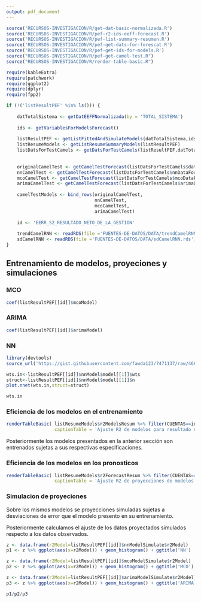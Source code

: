 ```yaml
---
output: pdf_document
---
```


```r
source('RECURSOS-INVESTIGACION/R/get-dat-basic-normalizada.R')
source('RECURSOS-INVESTIGACION/R/pef-r2-ids-eeff-forecast.R')
source('RECURSOS-INVESTIGACION/R/pef-list-summary-resumen.R')
source('RECURSOS-INVESTIGACION/R/pef-get-dats-for-forescat.R')
source('RECURSOS-INVESTIGACION/R/pef-get-ids-for-models.R')
source("RECURSOS-INVESTIGACION/R/pef-get-camel-test.R")
source("RECURSOS-INVESTIGACION/R/render-table-basic.R")

require(kableExtra)
require(patchwork)
require(ggplot2)
require(dplyr)
require(fpp2)

if (!('listResultPEF' %in% ls())) {
    
    datTotalSistema <- getDatEEFFNormalizada(by = 'TOTAL_SISTEMA')
    
    ids <- getVariablesForModelsForecast()
    
    listResultPEF <- getListFittedAndSimulateModels(datTotalSistema,ids)
    listResumeModels <- getListResumeSummaryModels(listResultPEF)
    listDatsForTestCamels <- getDatsForTestCamels(listResultPEF,datTotalSistema,12,TRUE)
    
    
    originalCamelTest <- getCamelTestForecast(listDatsForTestCamels$datCuentas)
    nnCamelTest <- getCamelTestForecast(listDatsForTestCamels$nnDataForecastCuentas)
    mcoCamelTest <- getCamelTestForecast(listDatsForTestCamels$mcoDataForecastCuentas)
    arimaCamelTest <- getCamelTestForecast(listDatsForTestCamels$arimaDataForecastCuentas)
    
    camelTestModels <- bind_rows(originalCamelTest,
                                 nnCamelTest,
                                 mcoCamelTest,
                                 arimaCamelTest)
    
    id <- 'EERR_S2_RESULTADO_NETO_DE_LA_GESTION'
    
    trendCamelRNN <- readRDS(file ='FUENTES-DE-DATOS/DATA/trendCamelRNN.rds')
    sdCamelRNN <- readRDS(file ='FUENTES-DE-DATOS/DATA/sdCamelRNN.rds')
}

```

## Entrenamiento de modelos, proyeciones y simulaciones

### MCO

```r
coef(listResultPEF[[id]]$mcoModel)
```



### ARIMA

```r
coef(listResultPEF[[id]]$arimaModel)
```


### NN

```r
library(devtools)
source_url('https://gist.githubusercontent.com/fawda123/7471137/raw/466c1474d0a505ff044412703516c34f1a4684a5/nnet_plot_update.r')

wts.in<-listResultPEF[[id]]$nnModel$model[[1]]$wts
struct<-listResultPEF[[id]]$nnModel$model[[1]]$n
plot.nnet(wts.in,struct=struct)
```


```r
wts.in
```


### Eficiencia de los modelos en el entrenamiento

```r
renderTableBasic( listResumeModels$r2ModelsResum %>% filter(CUENTAS==id), 
                  captionTable = 'Ajuste R2 de modelos para resultado neto de la gestion')
```

Posteriormente los modelos presentados en la anterior sección son entrenados sujetas a sus respectivas  especificaciones.

### Eficiencia de los modelos en los pronosticos

```r
renderTableBasic( listResumeModels$r2ForecastResum %>% filter(CUENTAS==id),
                  captionTable = 'Ajuste R2 de proyecciones de modelos para resultado neto de la gestion')
```

### Simulacion de proyeciones

Sobre los mismos modelos se proyecciones simuladas sujetas a desviaciones de error que el modelo presento en su entrenamiento.

Posteriormente calculamos el ajuste de los datos proyectados simulados respecto a los datos observados.

```r
z <- data.frame(r2Model=listResultPEF[[id]]$nnModelSimulate$r2Model)
p1 <- z %>% ggplot(aes(x=r2Model)) + geom_histogram() + ggtitle('NN')

z <- data.frame(r2Model=listResultPEF[[id]]$mcoModelSimulate$r2Model)
p2 <- z %>% ggplot(aes(x=r2Model)) + geom_histogram() + ggtitle('MCO')

z <- data.frame(r2Model=listResultPEF[[id]]$arimaModelSimulate$r2Model)
p3 <- z %>% ggplot(aes(x=r2Model)) + geom_histogram() + ggtitle('ARIMA')

p1/p2/p3
```



